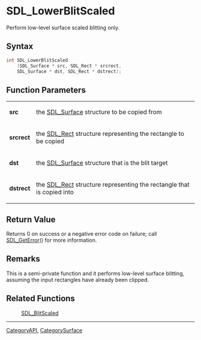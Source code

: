 = SDL_LowerBlitScaled =

Perform low-level surface scaled blitting only.

== Syntax ==

<syntaxhighlight lang='c'>
int SDL_LowerBlitScaled
    (SDL_Surface * src, SDL_Rect * srcrect,
    SDL_Surface * dst, SDL_Rect * dstrect);
</syntaxhighlight>

== Function Parameters ==

{|
|'''src'''
|the [[SDL_Surface]] structure to be copied from
|-
|'''srcrect'''
|the [[SDL_Rect]] structure representing the rectangle to be copied
|-
|'''dst'''
|the [[SDL_Surface]] structure that is the blit target
|-
|'''dstrect'''
|the [[SDL_Rect]] structure representing the rectangle that is copied into
|}

== Return Value ==

Returns 0 on success or a negative error code on failure; call
[[SDL_GetError]]() for more information.



== Remarks ==

This is a semi-private function and it performs low-level surface
blitting, assuming the input rectangles have already been clipped.

== Related Functions ==

:[[SDL_BlitScaled]]

----
[[CategoryAPI]], [[CategorySurface]]


